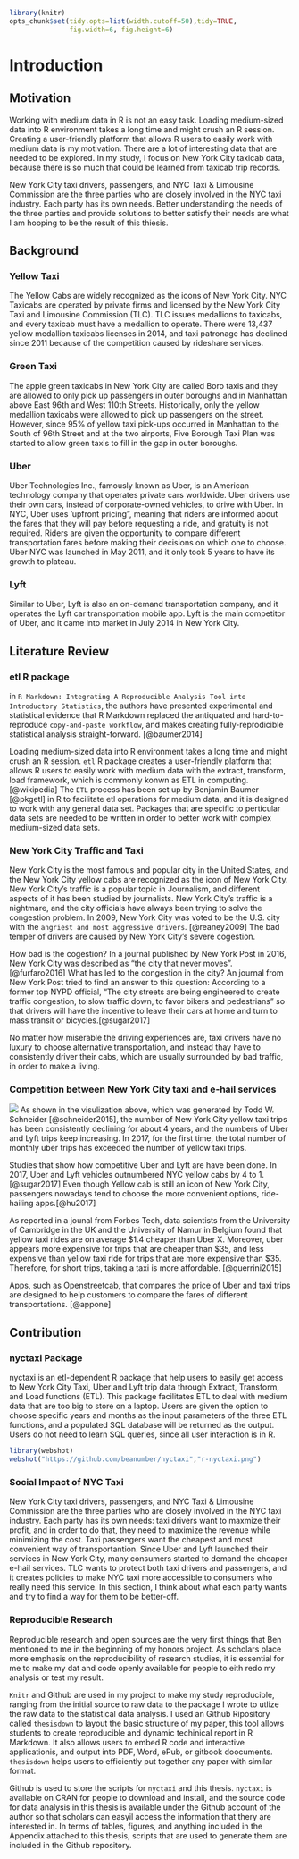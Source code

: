 ```r
library(knitr)
opts_chunk$set(tidy.opts=list(width.cutoff=50),tidy=TRUE,
               fig.width=6, fig.height=6)
```

# Introduction
## Motivation
Working with medium data in R is not an easy task. Loading medium-sized data into R environment takes a long time and might crush an R session. Creating a user-friendly platform that allows R users to easily work with medium data is my motivation. There are a lot of interesting data that are needed to be explored. In my study, I focus on New York City taxicab data, because there is so much that could be learned from taxicab trip records. 

New York City taxi drivers, passengers, and NYC Taxi & Limousine Commission are the three parties who are closely involved in the NYC taxi industry. Each party has its own needs. Better understanding the needs of the three parties and provide solutions to better satisfy their needs are what I am hooping to be the result of this thiesis.

## Background
### Yellow Taxi
The Yellow Cabs are widely recognized as the icons of New York City. NYC Taxicabs are operated by private firms and licensed by the New York City Taxi and Limousine Commission (TLC). TLC issues medallions to taxicabs, and every taxicab must have a medallion to operate. There were 13,437 yellow medallion taxicabs licenses in 2014, and taxi patronage has declined since 2011 because of the competition caused by rideshare services.

### Green Taxi
The apple green taxicabs in New York City are called Boro taxis and they are allowed to only pick up passengers in outer boroughs and in Manhattan above East 96th and West 110th Streets. Historically, only the yellow medallion taxicabs were allowed to pick up passengers on the street. However, since 95% of yellow taxi pick-ups occurred in Manhattan to the South of 96th Street and at the two airports, Five Borough Taxi Plan was started to allow green taxis to fill in the gap in outer boroughs.

### Uber
Uber Technologies Inc., famously known as Uber, is an American technology company that operates private cars worldwide. Uber drivers use their own cars, instead of corporate-owned vehicles, to drive with Uber.  In NYC, Uber uses ‘upfront pricing”, meaning that riders are informed about the fares that they will pay before requesting a ride, and gratuity is not required. Riders are given the opportunity to compare different transportation fares before making their decisions on which one to choose. Uber NYC was launched in May 2011, and it only took 5 years to have its growth to plateau.   

### Lyft
Similar to Uber, Lyft is also an on-demand transportation company, and it operates the Lyft car transportation mobile app. Lyft is the main competitor of Uber, and it came into market in July 2014 in New York City.


## Literature Review 
### etl R package
in `R Markdown: Integrating A Reproducible Analysis Tool into Introductory Statistics`, the authors have presented experimental and statistical evidence that R Markdown replaced the antiquated and hard-to-reproduce `copy-and-paste workflow`, and makes creating fully-reprodicible statistical analysis straight-forward. [@baumer2014]

Loading medium-sized data into R environment takes a long time and might crush an R session. `etl` R package creates a user-friendly platform that allows R users to easily work with medium data with the extract, transform, load framework, which is commonly konwn as ETL in computing. [@wikipedia] The `ETL` process has been set up by Benjamin Baumer [@pkgetl] in R to facilitate etl operations for medium data, and it is designed to work with any general data set. Packages that are specific to  perticular data sets are needed to be written in order to better work with complex medium-sized data sets.

### New York City Traffic and Taxi
New York City is the most famous and popular city in the United States, and the New York City yellow cabs are recognized as the icon of New York City. New York City's traffic is a popular topic in Journalism, and different aspects of it has been studied by journalists. New York City's traffic is a nightmare, and the city officials have always been trying to solve the congestion problem. In 2009, New York City was voted to be the U.S. city with the `angriest and most aggressive drivers`. [@reaney2009] The bad temper of drivers are caused by New York City's severe cogestion. 

How bad is the cogestion? In a journal published by New York Post in 2016, New York City was described as "the city that never moves". [@furfaro2016] What has led to the congestion in the city? An journal from New York Post tried to find an answer to this question: According to a former top NYPD official, "The city streets are being engineered to create traffic congestion, to slow traffic down, to favor bikers and pedestrians" so that drivers will have the incentive to leave their cars at home and turn to mass transit or bicycles.[@sugar2017] 

No matter how miserable the driving experiences are, taxi drivers have no luxury to choose alternative transportation, and instead thay have to consistently driver their cabs, which are usually surrounded by bad traffic, in order to make a living.

### Competition between New York City taxi and e-hail services
![](figure/totals_by_car_type.png)
As shown in the visulization above, which was generated by Todd W. Schneider [@schneider2015], the number of New York City yellow taxi trips has been consistently declining for about 4 years, and the numbers of Uber and Lyft trips keep increasing. In 2017, for the first time, the total number of monthly uber trips has exceeded the number of yellow taxi trips. 

Studies that show how competitive Uber and Lyft are have been done. In 2017, Uber and Lyft vehicles outnumbered NYC yellow cabs by 4 to 1. [@sugar2017] Even though Yellow cab is still an icon of New York City, passengers nowadays tend to choose the more convenient options, ride-hailing apps.[@hu2017]

As reported in a jounal from Forbes Tech, data scientists from the University of Cambridge in the UK and the University of Namur in Belgium found that yellow taxi rides are on average \$1.4 cheaper than Uber X. Moreover, uber appears more expensive for trips that are cheaper than \$35, and less expensive than yellow taxi ride for trips that are more expensive than \$35. Therefore, for short trips, taking a taxi is more affordable. [@guerrini2015]

Apps, such as Openstreetcab, that compares the price of Uber and taxi trips are designed to help customers to compare the fares of different transportations. [@appone]

## Contribution
### nyctaxi Package
nyctaxi is an etl-dependent R package that help users to easily get access to New York City Taxi, Uber and Lyft trip data through Extract, Transform, and Load functions (ETL). This package facilitates ETL to deal with medium data that are too big to store on a laptop. Users are given the option to choose specific years and months as the input parameters of the three ETL functions, and a populated SQL database will be returned as the output. Users do not need to learn SQL queries, since all user interaction is in R.

```r
library(webshot)
webshot("https://github.com/beanumber/nyctaxi","r-nyctaxi.png")
```

### Social Impact of NYC Taxi
New York City taxi drivers, passengers, and NYC Taxi & Limousine Commission are the three parties who are closely involved in the NYC taxi industry. Each party has its own needs: taxi drivers want to maxmize their profit, and in order to do that, they need to maximize the revenue while minimizing the cost. Taxi passengers want the cheapest and most convenient way of transportantion. Since Uber and Lyft launched their services in New York City, many consumers started to demand the cheaper e-hail services. TLC wants to protect both taxi drivers and passengers, and it creates policies to make NYC taxi more accessible to consumers who really need this service. In this section, I think about what each party wants and try to find a way for them to be better-off. 

### Reproducible Research
Reproducible research and open sources are the very first things that Ben mentioned to me in the beginning of my honors project. As scholars place more emphasis on the reproducibility of research studies, it is essential for me to make my dat and code openly available for people to eith redo my analysis or test my result. 

`Knitr` and Github are used in my project to make my study reproducible, ranging from the initial source to raw data to the package I wrote to utlize the raw data to the statistical data analysis. I used an Github Ripository called `thesisdown` to layout the basic structure of my paper, this tool allows students to create reproducible and dynamic techinical report in R Markdown. It also allows users to embed R code and interactive applicationis, and output into PDF, Word, ePub, or gitbook doocuments. `thesisdown` helps users to efficiently put together any paper with similar format.

Github is used to store the scripts for `nyctaxi` and this thesis. `nyctaxi` is available on CRAN for people to download and install, and the source code for data analysis in this thesis is available under the Github account of the author so that scholars can easyil access the  information that thery are interested in. In terms of tables, figures, and anything included in the Appendix attached to this thesis, scripts that are used to generate them are included in the Github repository.  
